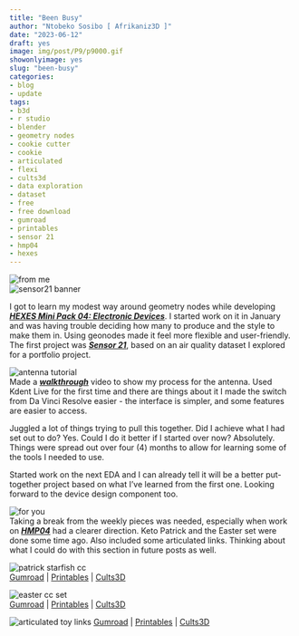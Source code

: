 ```yaml
---
title: "Been Busy"
author: "Ntobeko Sosibo [ Afrikaniz3D ]"
date: "2023-06-12"
draft: yes
image: img/post/P9/p9000.gif
showonlyimage: yes
slug: "been-busy"
categories:
- blog
- update
tags:
- b3d
- r studio
- blender
- geometry nodes
- cookie cutter
- cookie
- articulated
- flexi
- cults3d
- data exploration
- dataset
- free
- free download
- gumroad
- printables
- sensor 21
- hmp04
- hexes
---
```


![from me][1]  
![sensor21 banner][3]  

I got to learn my modest way around geometry nodes while developing [***HEXES Mini Pack 04: Electronic Devices***](https://blendermarket.com/products/hexes-mini-pack-04). I started work on it in January and was having trouble deciding how many to produce and the style to make them in. Using geonodes made it feel more flexible and user-friendly. The first project was [***Sensor 21***](https://afrikaniz3d.netlify.app/portfolio/sensor-21/), based on an air quality dataset I explored for a portfolio project.  

![antenna tutorial][4]  
Made a [***walkthrough***](https://youtu.be/6n1L3U4HRUg/) video to show my process for the antenna. Used Kdent Live for the first time and there are things about it I made the switch from Da Vinci Resolve easier - the interface is simpler, and some features are easier to access.

Juggled a lot of things trying to pull this together. Did I achieve what I had set out to do? Yes. Could I do it better if I started over now? Absolutely. Things were spread out over four (4) months to allow for learning some of the tools I needed to use.  

Started work on the next EDA and I can already tell it will be a better put-together project based on what I've learned from the first one. Looking forward to the device design component too.


![for you][2]  
Taking a break from the weekly pieces was needed, especially when work on [***HMP04***](https://blendermarket.com/products/hexes-mini-pack-04) had a clearer direction. Keto Patrick and the Easter set were done some time ago. Also included some articulated links. Thinking about what I could do with this section in future posts as well.

![patrick starfish cc][5]   
[Gumroad](https://afrikaniz3dza.gumroad.com/l/drvdl) | [Printables](https://www.printables.com/model/517545-keto-patrick-starfish-cookie-cutter) | [Cults3D](https://cults3d.com/en/3d-model/home/keto-patrick-starfish-cookie-cutter)  

![easter cc set][6]  
[Gumroad](https://afrikaniz3dza.gumroad.com/l/aktfu) | [Printables](https://www.printables.com/model/420445-assorted-easter-cookie-cutters) | [Cults3D](https://cults3d.com/:1108554)  

![articulated toy links][7]
[Gumroad](https://afrikaniz3dza.gumroad.com/l/ujgcp) | [Printables](https://www.printables.com/model/516764-articulatedflexi-toy-links) | [Cults3D](https://cults3d.com/en/3d-model/game/articulated-flexi-toy-links)  

[1]: /img/post/P9/p9001.jpg
[2]: /img/post/P9/p9002.jpg
[3]: /img/post/P9/p9003.jpg
[4]: /img/post/P9/p9004.jpg
[5]: /img/post/P9/p9005.jpg
[6]: /img/post/P9/p9006.jpg
[7]: /img/post/P9/p9007.jpg
